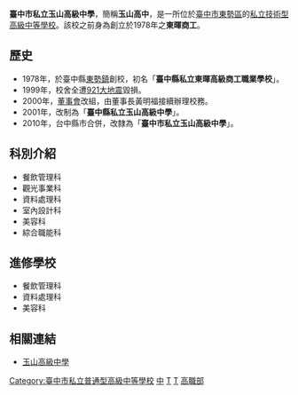 {{Infobox School
| name = 臺中市私立玉山高級中學
| other_name = 
| image = [[File:臺中市私立玉山高級中學校徽.jpg|150px]] [[File:玉山高中.JPG|250px]]
| motto = 誠實、勇敢、認真
| established = 1978年 <br>臺中縣私立東暉高級商工職業學校
| type = [[技術型高級中等學校|技術型高級中等學校]]
| religion = 
| affiliation = 
| district = {{ROC-TWN}}[[臺中市|臺中市]][[東勢區|東勢區]]
| grades = 
| founder = 
| president =
| principal = 黃明福 
| dean = 
| college = 
| house = 
| sc =
| cs = 
| free_label2 = 校地面積
| free_text2 = 39882 平方公尺
| faculty = 
| staff = 
| students = 550
| athletics = 
| conference = 
| colors = 
| mascot = 
| magazine = 
| free_label = 
| free_text = 
| free_label3 = 
| free_text3 = 
| address = 臺中市東勢區東崎路四段399號
| fax =
| mail = 
| website = http://www.yssh.tc.edu.tw/
|telephone=
}}

'''臺中市私立玉山高級中學'''，簡稱'''玉山高中'''，是一所位於[[臺中市|臺中市]][[東勢區|東勢區]]的[[私立學校|私立]][[技術型高級中等學校|技術型高級中等學校]]。該校之前身為創立於1978年之'''東暉商工'''。

==歷史==
*1978年，於臺中縣[[東勢鎮|東勢鎮]]創校，初名「'''臺中縣私立東暉高級商工職業學校'''」。
*1999年，校舍全遭[[921大地震|921大地震]]毀損。
*2000年，[[董事會|董事會]]改組，由董事長黃明福接續辦理校務。
*2001年，改制為「'''臺中縣私立玉山高級中學'''」。
*2010年，台中縣市合併，改隸為「'''臺中市私立玉山高級中學'''」。
==科別介紹==
*餐飲管理科
*觀光事業科
*資料處理科
*室內設計科
*美容科
*綜合職能科
==進修學校==
*餐飲管理科
*資料處理科
*美容科

==相關連結==
*[http://www.yssh.tc.edu.tw/ 玉山高級中學] {{Wayback|url=http://www.yssh.tc.edu.tw/ |date=20130315213254 }}

{{臺中市高級中等學校列表}}
{{臺中市國民中小學}}

[[Category:臺中市私立普通型高級中等學校|Category:臺中市私立普通型高級中等學校]]
[[Category:臺灣私立普通型高級中等學校|中]]
[[Category:東勢區|T]]
[[Category:1978年創建的教育機構|T]]
[[Category:臺中市技術型高級中等學校|高職部]]